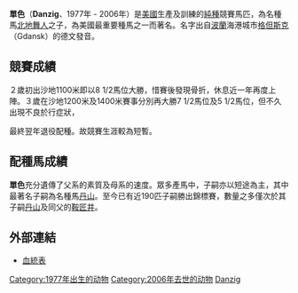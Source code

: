 '''單色'''（'''Danzig'''、1977年 - 2006年）是[[美國|美國]]生產及訓練的[[純種馬|純種]]競賽馬匹，為名種馬[[北地舞人|北地舞人]]之子，為美國最重要種馬之一而著名。名字出自[[波蘭|波蘭]]海港城市[[格但斯克|格但斯克]]（Gdansk）的德文發音。

==競賽成績==
２歲初出沙地1100米即以8 1/2馬位大勝，惜賽後發現骨折，休息近一年再度上陣。３歲在沙地1200米及1400米賽事分別再大勝7 1/2馬位及5 1/2馬位，但不久出現不良於行症狀，

最終翌年退役配種。故競賽生涯較為短暫。

==配種馬成績==
'''單色'''充分遺傳了父系的素質及母系的速度。眾多產馬中，子嗣亦以短途為主，其中最著名子嗣為名種馬[[丹山|丹山]]。至今已有近190匹子嗣勝出錦標賽，數量之多僅次於其子嗣[[丹山|丹山]]及同父的[[鞍匠井_(馬)|鞍匠井]]。

==外部連結==
*[http://www.pedigreequery.com/danzig 血統表]{{Wayback|url=http://www.pedigreequery.com/danzig |date=20201114093659 }}

[[Category:1977年出生的动物|Category:1977年出生的动物]]
[[Category:2006年去世的动物|Category:2006年去世的动物]]
[[Category:競賽馬匹|Danzig]]